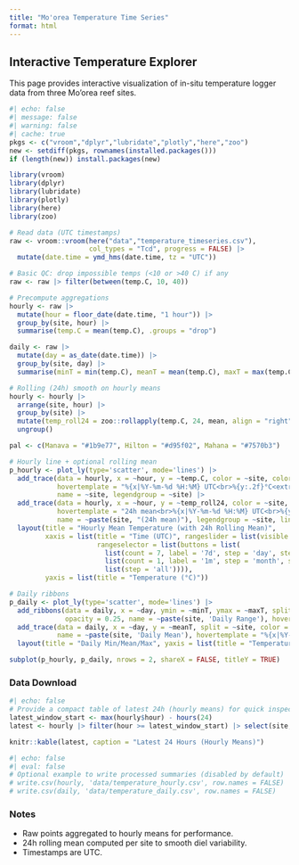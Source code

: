 ```yaml
---
title: "Mo'orea Temperature Time Series"
format: html
---
```


## Interactive Temperature Explorer

This page provides interactive visualization of in-situ temperature logger data from three Mo'orea reef sites.

```r
#| echo: false
#| message: false
#| warning: false
#| cache: true
pkgs <- c("vroom","dplyr","lubridate","plotly","here","zoo")
new <- setdiff(pkgs, rownames(installed.packages()))
if (length(new)) install.packages(new)

library(vroom)
library(dplyr)
library(lubridate)
library(plotly)
library(here)
library(zoo)

# Read data (UTC timestamps)
raw <- vroom::vroom(here("data","temperature_timeseries.csv"),
                    col_types = "Tcd", progress = FALSE) |>
  mutate(date.time = ymd_hms(date.time, tz = "UTC"))

# Basic QC: drop impossible temps (<10 or >40 C) if any
raw <- raw |> filter(between(temp.C, 10, 40))

# Precompute aggregations
hourly <- raw |>
  mutate(hour = floor_date(date.time, "1 hour")) |>
  group_by(site, hour) |>
  summarise(temp.C = mean(temp.C), .groups = "drop")

daily <- raw |>
  mutate(day = as_date(date.time)) |>
  group_by(site, day) |>
  summarise(minT = min(temp.C), meanT = mean(temp.C), maxT = max(temp.C), .groups = "drop")

# Rolling (24h) smooth on hourly means
hourly <- hourly |>
  arrange(site, hour) |>
  group_by(site) |>
  mutate(temp_roll24 = zoo::rollapply(temp.C, 24, mean, align = "right", fill = NA)) |>
  ungroup()

pal <- c(Manava = "#1b9e77", Hilton = "#d95f02", Mahana = "#7570b3")

# Hourly line + optional rolling mean
p_hourly <- plot_ly(type='scatter', mode='lines') |>
  add_trace(data = hourly, x = ~hour, y = ~temp.C, color = ~site, colors = pal,
            hovertemplate = "%{x|%Y-%m-%d %H:%M} UTC<br>%{y:.2f}°C<extra>%{legendgroup}</extra>",
            name = ~site, legendgroup = ~site) |>
  add_trace(data = hourly, x = ~hour, y = ~temp_roll24, color = ~site, colors = pal,
            hovertemplate = "24h mean<br>%{x|%Y-%m-%d %H:%M} UTC<br>%{y:.2f}°C<extra>%{legendgroup}</extra>",
            name = ~paste(site, "(24h mean)"), legendgroup = ~site, line = list(width = 2, dash = 'dash')) |>
  layout(title = "Hourly Mean Temperature (with 24h Rolling Mean)",
         xaxis = list(title = "Time (UTC)", rangeslider = list(visible = TRUE),
                      rangeselector = list(buttons = list(
                        list(count = 7, label = '7d', step = 'day', stepmode = 'backward'),
                        list(count = 1, label = '1m', step = 'month', stepmode = 'backward'),
                        list(step = 'all')))),
         yaxis = list(title = "Temperature (°C)"))

# Daily ribbons
p_daily <- plot_ly(type='scatter', mode='lines') |>
  add_ribbons(data = daily, x = ~day, ymin = ~minT, ymax = ~maxT, split = ~site, color = ~site, colors = pal,
              opacity = 0.25, name = ~paste(site, 'Daily Range'), hovertemplate = "%{x|%Y-%m-%d}<br>Min %{y[0]:.2f}°C<br>Max %{y[1]:.2f}°C<extra>%{legendgroup}</extra>") |>
  add_trace(data = daily, x = ~day, y = ~meanT, split = ~site, color = ~site, colors = pal,
            name = ~paste(site, 'Daily Mean'), hovertemplate = "%{x|%Y-%m-%d}<br>Mean %{y:.2f}°C<extra>%{legendgroup}</extra>") |>
  layout(title = "Daily Min/Mean/Max", yaxis = list(title = "Temperature (°C)"))

subplot(p_hourly, p_daily, nrows = 2, shareX = FALSE, titleY = TRUE)
```

### Data Download

```r
#| echo: false
# Provide a compact table of latest 24h (hourly means) for quick inspection
latest_window_start <- max(hourly$hour) - hours(24)
latest <- hourly |> filter(hour >= latest_window_start) |> select(site, hour, temp.C, temp_roll24)

knitr::kable(latest, caption = "Latest 24 Hours (Hourly Means)")
```

```r
#| echo: false
#| eval: false
# Optional example to write processed summaries (disabled by default)
# write.csv(hourly, 'data/temperature_hourly.csv', row.names = FALSE)
# write.csv(daily, 'data/temperature_daily.csv', row.names = FALSE)
```

### Notes
- Raw points aggregated to hourly means for performance.
- 24h rolling mean computed per site to smooth diel variability.
- Timestamps are UTC.

